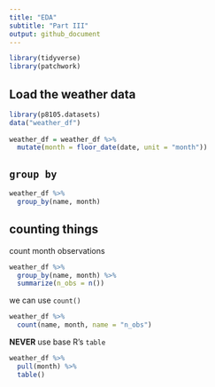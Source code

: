 ```yaml
---
title: "EDA"
subtitle: "Part III"
output: github_document
---
```


```r
library(tidyverse)
library(patchwork)
```

## Load the weather data


```r
library(p8105.datasets)
data("weather_df")
  
weather_df = weather_df %>%
  mutate(month = floor_date(date, unit = "month"))
```

## `group by`

```r
weather_df %>% 
  group_by(name, month) 
```

## counting things

count month observations

```r
weather_df %>% 
  group_by(name, month) %>% 
  summarize(n_obs = n())
```

we can use `count()`

```r
weather_df %>% 
  count(name, month, name = "n_obs")
```

**NEVER** use base R's `table`

```r
weather_df %>% 
  pull(month) %>% 
  table()
```

